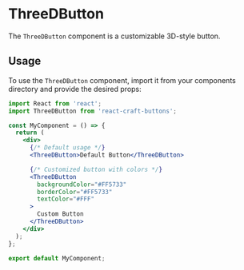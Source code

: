 
<Meta title="Buttons/ThreeDButton" component={ThreeDButton} />

# ThreeDButton

The `ThreeDButton` component is a customizable 3D-style button.

## Usage

To use the `ThreeDButton` component, import it from your components directory and provide the desired props:

```jsx
import React from 'react';
import ThreeDButton from 'react-craft-buttons';  

const MyComponent = () => {
  return (
    <div>
      {/* Default usage */}
      <ThreeDButton>Default Button</ThreeDButton>

      {/* Customized button with colors */}
      <ThreeDButton
        backgroundColor="#FF5733"
        borderColor="#FF5733"
        textColor="#FFF"
      >
        Custom Button
      </ThreeDButton>
    </div>
  );
};

export default MyComponent;
